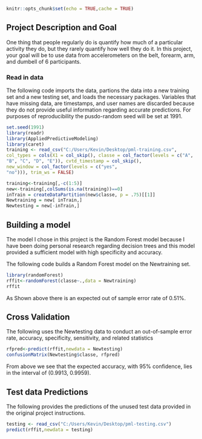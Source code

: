 

```r
knitr::opts_chunk$set(echo = TRUE,cache = TRUE)
```


## Project Description and Goal

One thing that people regularly do is quantify how much of a particular activity they do, but they rarely quantify how well they do it. In this project, your goal will be to use data from accelerometers on the belt, forearm, arm, and dumbell of 6 participants.

### Read in data

The following code imports the data, partions the data into a new training set and a new testing set, and loads the necessary packages.  Variables that have missing data, are timestamps, and user names are discarded because they do not provide useful information regarding accurate predictions.  For purposes of reproducibility the pusdo-random seed will be set at 1991.

```r
set.seed(1991)
library(readr)
library(AppliedPredictiveModeling)
library(caret)
training <- read_csv("C:/Users/Kevin/Desktop/pml-training.csv",
col_types = cols(X1 = col_skip(), classe = col_factor(levels = c("A",
"B", "C", "D", "E")), cvtd_timestamp = col_skip(),
new_window = col_factor(levels = c("yes",
"no"))), trim_ws = FALSE)

training<-training[,-c(1:5)]
new<-training[,colSums(is.na(training))==0]
inTrain = createDataPartition(new$classe, p = .75)[[1]]
Newtraining = new[ inTrain,]
Newtesting = new[-inTrain,]
```


## Building a model

The model I chose in this project is the Random Forest model because I have been doing personal research regarding decision trees and this model provided a sufficient model with high specificity and accuracy.

The following code builds a Random Forest model on the Newtraining set.

```r
library(randomForest)
rffit<-randomForest(classe~.,data = Newtraining)
rffit
```

As Shown above there is an expected out of sample error rate of 0.51%.

## Cross Validation

The following uses the Newtesting data to conduct an out-of-sample error rate, accuracy, specificity, sensitivity, and related statistics

```r
rfpred<-predict(rffit,newdata = Newtesting)
confusionMatrix(Newtesting$classe, rfpred)
```

From above we see that the expected accuracy, with 95% confidence, lies in the interval of (0.9913, 0.9959).


## Test data Predictions

The following provides the predictions of the unused test data provided in the original project instructions.

```r
testing <- read_csv("C:/Users/Kevin/Desktop/pml-testing.csv")
predict(rffit,newdata = testing)
```


